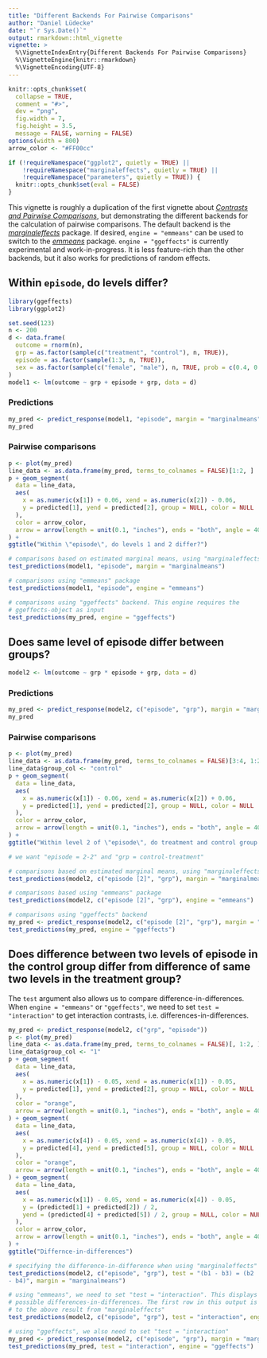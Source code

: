 ```yaml
---
title: "Different Backends For Pairwise Comparisons"
author: "Daniel Lüdecke"
date: "`r Sys.Date()`"
output: rmarkdown::html_vignette
vignette: >
  %\VignetteIndexEntry{Different Backends For Pairwise Comparisons}
  %\VignetteEngine{knitr::rmarkdown}
  %\VignetteEncoding{UTF-8}
---
```


```r
knitr::opts_chunk$set(
  collapse = TRUE,
  comment = "#>",
  dev = "png",
  fig.width = 7,
  fig.height = 3.5,
  message = FALSE, warning = FALSE)
options(width = 800)
arrow_color <- "#FF00cc"

if (!requireNamespace("ggplot2", quietly = TRUE) ||
    !requireNamespace("marginaleffects", quietly = TRUE) ||
    !requireNamespace("parameters", quietly = TRUE)) {
  knitr::opts_chunk$set(eval = FALSE)
}
```

This vignette is roughly a duplication of the first vignette about [*Contrasts and Pairwise Comparisons*](https://strengejacke.github.io/ggeffects/articles/introduction_comparisons_1.html), but demonstrating the different backends for the calculation of pairwise comparisons. The default backend is the [*marginaleffects*](https://vincentarelbundock.github.io/marginaleffects/) package. If desired, `engine = "emmeans"` can be used to switch to the [*emmeans*](https://cran.r-project.org/package=emmeans) package. `engine = "ggeffects"` is currently experimental and work-in-progress. It is less feature-rich than the other backends, but it also works for predictions of random effects.

## Within `episode`, do levels differ?

```r
library(ggeffects)
library(ggplot2)

set.seed(123)
n <- 200
d <- data.frame(
  outcome = rnorm(n),
  grp = as.factor(sample(c("treatment", "control"), n, TRUE)),
  episode = as.factor(sample(1:3, n, TRUE)),
  sex = as.factor(sample(c("female", "male"), n, TRUE, prob = c(0.4, 0.6)))
)
model1 <- lm(outcome ~ grp + episode + grp, data = d)
```

### Predictions

```r
my_pred <- predict_response(model1, "episode", margin = "marginalmeans")
my_pred
```

### Pairwise comparisons

```r
p <- plot(my_pred)
line_data <- as.data.frame(my_pred, terms_to_colnames = FALSE)[1:2, ]
p + geom_segment(
  data = line_data,
  aes(
    x = as.numeric(x[1]) + 0.06, xend = as.numeric(x[2]) - 0.06,
    y = predicted[1], yend = predicted[2], group = NULL, color = NULL
  ),
  color = arrow_color,
  arrow = arrow(length = unit(0.1, "inches"), ends = "both", angle = 40)
) +
ggtitle("Within \"episode\", do levels 1 and 2 differ?")
```

```r
# comparisons based on estimated marginal means, using "marginaleffects" package
test_predictions(model1, "episode", margin = "marginalmeans")

# comparisons using "emmeans" package
test_predictions(model1, "episode", engine = "emmeans")

# comparisons using "ggeffects" backend. This engine requires the
# ggeffects-object as input
test_predictions(my_pred, engine = "ggeffects")
```


## Does same level of episode differ between groups?

```r
model2 <- lm(outcome ~ grp * episode + grp, data = d)
```

### Predictions

```r
my_pred <- predict_response(model2, c("episode", "grp"), margin = "marginalmeans")
my_pred
```

### Pairwise comparisons

```r
p <- plot(my_pred)
line_data <- as.data.frame(my_pred, terms_to_colnames = FALSE)[3:4, 1:2]
line_data$group_col <- "control"
p + geom_segment(
  data = line_data,
  aes(
    x = as.numeric(x[1]) - 0.06, xend = as.numeric(x[2]) + 0.06,
    y = predicted[1], yend = predicted[2], group = NULL, color = NULL
  ),
  color = arrow_color,
  arrow = arrow(length = unit(0.1, "inches"), ends = "both", angle = 40)
) +
ggtitle("Within level 2 of \"episode\", do treatment and control group differ?")
```

```r
# we want "episode = 2-2" and "grp = control-treatment"

# comparisons based on estimated marginal means, using "marginaleffects" package
test_predictions(model2, c("episode [2]", "grp"), margin = "marginalmeans")

# comparisons based using "emmeans" package
test_predictions(model2, c("episode [2]", "grp"), engine = "emmeans")

# comparisons using "ggeffects" backend
my_pred <- predict_response(model2, c("episode [2]", "grp"), margin = "marginalmeans")
test_predictions(my_pred, engine = "ggeffects")
```

## Does difference between two levels of episode in the control group differ from difference of same two levels in the treatment group?

The `test` argument also allows us to compare difference-in-differences. When `engine = "emmeans"` or `"ggeffects"`, we need to set `test = "interaction"` to get interaction contrasts, i.e. differences-in-differences.

```r
my_pred <- predict_response(model2, c("grp", "episode"))
p <- plot(my_pred)
line_data <- as.data.frame(my_pred, terms_to_colnames = FALSE)[, 1:2, ]
line_data$group_col <- "1"
p + geom_segment(
  data = line_data,
  aes(
    x = as.numeric(x[1]) - 0.05, xend = as.numeric(x[1]) - 0.05,
    y = predicted[1], yend = predicted[2], group = NULL, color = NULL
  ),
  color = "orange",
  arrow = arrow(length = unit(0.1, "inches"), ends = "both", angle = 40, type = "closed")
) + geom_segment(
  data = line_data,
  aes(
    x = as.numeric(x[4]) - 0.05, xend = as.numeric(x[4]) - 0.05,
    y = predicted[4], yend = predicted[5], group = NULL, color = NULL
  ),
  color = "orange",
  arrow = arrow(length = unit(0.1, "inches"), ends = "both", angle = 40, type = "closed")
) + geom_segment(
  data = line_data,
  aes(
    x = as.numeric(x[1]) - 0.05, xend = as.numeric(x[4]) - 0.05,
    y = (predicted[1] + predicted[2]) / 2,
    yend = (predicted[4] + predicted[5]) / 2, group = NULL, color = NULL
  ),
  color = arrow_color,
  arrow = arrow(length = unit(0.1, "inches"), ends = "both", angle = 40)
) +
ggtitle("Differnce-in-differences")
```

```r
# specifying the difference-in-difference when using "marginaleffects"
test_predictions(model2, c("episode", "grp"), test = "(b1 - b3) = (b2 
- b4)", margin = "marginalmeans")

# using "emmeans", we need to set "test = "interaction". This displays *all*
# possible differences-in-differences. The first row in this output is identical
# to the above result from "marginaleffects"
test_predictions(model2, c("episode", "grp"), test = "interaction", engine = "emmeans")

# using "ggeffects", we also need to set "test = "interaction"
my_pred <- predict_response(model2, c("episode", "grp"), margin = "marginalmeans")
test_predictions(my_pred, test = "interaction", engine = "ggeffects")
```
